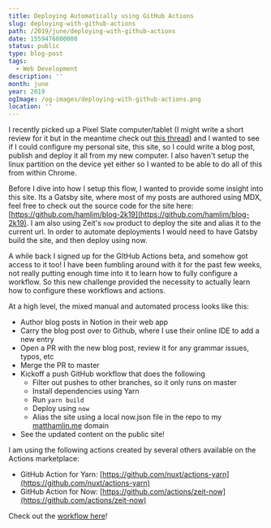 ```yaml
---
title: Deploying Automatically using GitHub Actions
slug: deploying-with-github-actions
path: /2019/june/deploying-with-github-actions
date: 1559476800000
status: public
type: blog-post
tags:
  - Web Development
description: ''
month: june
year: 2019
ogImage: /og-images/deploying-with-github-actions.png
location: ''
---
```




I recently picked up a Pixel Slate computer/tablet (I might write a short review
for it but in the meantime check out
[this thread](https://twitter.com/immatthamlin/status/1133865845854232577?s=20))
and I wanted to see if I could configure my personal site, this site, so I could
write a blog post, publish and deploy it all from my new computer. I also
haven't setup the linux partition on the device yet either so I wanted to be
able to do all of this from within Chrome.

Before I dive into how I setup this flow, I wanted to provide some insight into
this site. Its a Gatsby site, where most of my posts are authored using MDX,
feel free to check out the source code for the site here:
[https://github.com/hamlim/blog-2k19](https://github.com/hamlim/blog-2k19). I am
also using Zeit's `now` product to deploy the site and alias it to the current
url. In order to automate deployments I would need to have Gatsby build the
site, and then deploy using now.

A while back I signed up for the GItHub Actions beta, and somehow got access to
it too! I have been fumbling around with it for the past few weeks, not really
putting enough time into it to learn how to fully configure a workflow. So this
new challenge provided the necessity to actually learn how to configure these
workflows and actions.

At a high level, the mixed manual and automated process looks like this:

- Author blog posts in Notion in their web app
- Carry the blog post over to Github, where I use their online IDE to add a new
  entry
- Open a PR with the new blog post, review it for any grammar issues, typos, etc
- Merge the PR to master
- Kickoff a push GitHub workflow that does the following
  - Filter out pushes to other branches, so it only runs on master
  - Install dependencies using Yarn
  - Run `yarn build`
  - Deploy using `now`
  - Alias the site using a local now.json file in the repo to my
    [matthamlin.me](https://matthamlin.me) domain
- See the updated content on the public site!

I am using the following actions created by several others available on the
Actions marketplace:

- GitHub Action for Yarn:
  [https://github.com/nuxt/actions-yarn](https://github.com/nuxt/actions-yarn)
- GitHub Action for Now:
  [https://github.com/actions/zeit-now](https://github.com/actions/zeit-now)

Check out the
[workflow here](https://github.com/hamlim/blog-2k19/blob/master/.github/main.workflow)!

